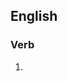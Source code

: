 ==English==

===Verb===
{{head|en|present participle}}

# {{present participle of|unbar|lang=en|nocat=1}}